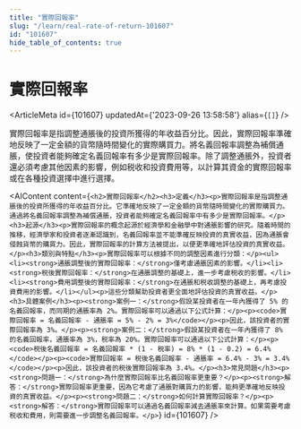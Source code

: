 ```yaml
---
title: "實際回報率"
slug: "/learn/real-rate-of-return-101607"
id: "101607"
hide_table_of_contents: true
---
```



# 實際回報率

<ArticleMeta id={101607} updatedAt={'2023-09-26 13:58:58'} alias={`[]`} />
<div className='border-solid border-b border-t-0 my-4 border-[var(--ifm-color-gray-300)]' />

實際回報率是指調整通脹後的投資所獲得的年收益百分比。因此，實際回報率準確地反映了一定金額的貨幣隨時間變化的實際購買力。將名義回報率調整為補償通脹，使投資者能夠確定名義回報率有多少是實際回報率。除了調整通脹外，投資者還必須考慮其他因素的影響，例如税收和投資費用等，以計算其資金的實際回報率或在各種投資選擇中進行選擇。

<AIContent content={`<h2>實際回報率</h2><h3>定義</h3><p>實際回報率是指調整通脹後的投資所獲得的年收益百分比。它準確地反映了一定金額的貨幣隨時間變化的實際購買力。通過將名義回報率調整為補償通脹，投資者能夠確定名義回報率中有多少是實際回報率。</p><h3>起源</h3><p>實際回報率的概念起源於經濟學和金融學中對通脹影響的研究。隨着時間的推移，經濟學家和投資者逐漸認識到，名義回報率並不能準確反映投資的真實收益，因為通脹會侵蝕貨幣的購買力。因此，實際回報率的計算方法被提出，以便更準確地評估投資的真實收益。</p><h3>類別與特點</h3><p>實際回報率可以根據不同的調整因素進行分類：</p><ul><li><strong>通脹調整後的實際回報率：</strong>僅考慮通脹因素的影響。</li><li><strong>税後實際回報率：</strong>在通脹調整的基礎上，進一步考慮税收的影響。</li><li><strong>費用調整後的實際回報率：</strong>在通脹和税收調整的基礎上，再考慮投資費用的影響。</li></ul><p>這些分類幫助投資者更全面地評估投資的真實收益。</p><h3>具體案例</h3><p><strong>案例一：</strong>假設某投資者在一年內獲得了 5% 的名義回報率，而同期的通脹率為 2%。實際回報率可以通過以下公式計算：</p><p><code>實際回報率 = 名義回報率 - 通脹率 = 5% - 2% = 3%</code></p><p>因此，該投資者的實際回報率為 3%。</p><p><strong>案例二：</strong>假設某投資者在一年內獲得了 8% 的名義回報率，通脹率為 3%，税率為 20%。實際回報率可以通過以下公式計算：</p><p><code>税後名義回報率 = 名義回報率 * (1 - 税率) = 8% * (1 - 0.2) = 6.4%</code></p><p><code>實際回報率 = 税後名義回報率 - 通脹率 = 6.4% - 3% = 3.4%</code></p><p>因此，該投資者的税後實際回報率為 3.4%。</p><h3>常見問題</h3><p><strong>問題一：</strong>為什麼實際回報率比名義回報率更重要？</p><p><strong>解答：</strong>實際回報率更重要，因為它考慮了通脹對購買力的影響，能夠更準確地反映投資的真實收益。</p><p><strong>問題二：</strong>如何計算實際回報率？</p><p><strong>解答：</strong>實際回報率可以通過名義回報率減去通脹率來計算。如果需要考慮税收和費用，則需要進一步調整名義回報率。</p>`} id={101607} />
